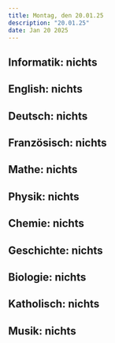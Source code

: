 ```yaml
---
title: Montag, den 20.01.25
description: "20.01.25"
date: Jan 20 2025
---
```


## Informatik: nichts
## English: nichts
## Deutsch: nichts
## Französisch: nichts
## Mathe: nichts
## Physik: nichts
## Chemie: nichts
## Geschichte: nichts
## Biologie: nichts
## Katholisch: nichts
## Musik: nichts